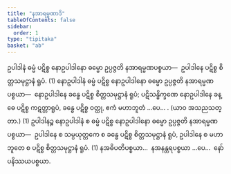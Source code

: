 ```yaml
---
title: "နအာရမ္မဏာဒိ"
tableOfContents: false
sidebar:
  order: 1
type: "tipitaka"
basket: "ab"
---
```



<DynamicBreadcrumb />

<Division number="7">

<Paragraph number="3539">
ဥပါဒါနံ ဓမ္မံ ပဋိစ္စ နောဥပါဒါနော ဓမ္မော ဥပ္ပဇ္ဇတိ နအာရမ္မဏပစ္စယာ—  ဥပါဒါနေ ပဋိစ္စ စိတ္တသမုဋ္ဌာနံ ရူပံ. (1)
</Paragraph>

<Paragraph number="3540">
နောဥပါဒါနံ ဓမ္မံ ပဋိစ္စ နောဥပါဒါနော ဓမ္မော ဥပ္ပဇ္ဇတိ နအာရမ္မဏပစ္စယာ—  နောဥပါဒါနေ ခန္ဓေ ပဋိစ္စ စိတ္တသမုဋ္ဌာနံ ရူပံ; ပဋိသန္ဓိက္ခဏေ နောဥပါဒါနေ ခန္ဓေ ပဋိစ္စ ကဋတ္တာရူပံ, ခန္ဓေ ပဋိစ္စ ဝတ္ထု, ဧကံ မဟာဘူတံ …ပေ… . (ယာဝ အသညသတ္တာ.) (1)
</Paragraph>

<Paragraph number="3541">
ဥပါဒါနဉ္စ နောဥပါဒါနံ စ ဓမ္မံ ပဋိစ္စ နောဥပါဒါနော ဓမ္မော ဥပ္ပဇ္ဇတိ နအာရမ္မဏပစ္စယာ—  ဥပါဒါနေ စ သမ္ပယုတ္တကေ စ ခန္ဓေ ပဋိစ္စ စိတ္တသမုဋ္ဌာနံ ရူပံ, ဥပါဒါနေ စ မဟာဘူတေ စ ပဋိစ္စ စိတ္တသမုဋ္ဌာနံ ရူပံ. (1)
</Paragraph>

<Paragraph number="3542">
နအဓိပတိပစ္စယာ…  နအနန္တရပစ္စယာ …ပေ…  နော်ပနိဿယပစ္စယာ.
</Paragraph>
</Division>